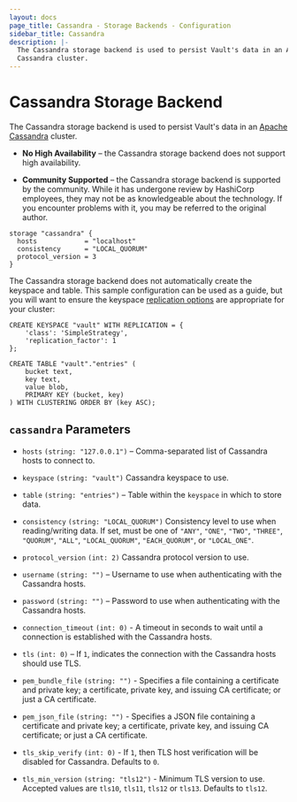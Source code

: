 ```yaml
---
layout: docs
page_title: Cassandra - Storage Backends - Configuration
sidebar_title: Cassandra
description: |-
  The Cassandra storage backend is used to persist Vault's data in an Apache
  Cassandra cluster.
---
```


# Cassandra Storage Backend

The Cassandra storage backend is used to persist Vault's data in an [Apache
Cassandra][cassandra] cluster.

- **No High Availability** – the Cassandra storage backend does not support high
  availability.

- **Community Supported** – the Cassandra storage backend is supported by the
  community. While it has undergone review by HashiCorp employees, they may not
  be as knowledgeable about the technology. If you encounter problems with it,
  you may be referred to the original author.

```hcl
storage "cassandra" {
  hosts            = "localhost"
  consistency      = "LOCAL_QUORUM"
  protocol_version = 3
}
```

The Cassandra storage backend does not automatically create the keyspace and
table. This sample configuration can be used as a guide, but you will want to
ensure the keyspace [replication options][replication-options]
are appropriate for your cluster:

```cql
CREATE KEYSPACE "vault" WITH REPLICATION = {
    'class': 'SimpleStrategy',
    'replication_factor': 1
};

CREATE TABLE "vault"."entries" (
    bucket text,
    key text,
    value blob,
    PRIMARY KEY (bucket, key)
) WITH CLUSTERING ORDER BY (key ASC);
```

## `cassandra` Parameters

- `hosts` `(string: "127.0.0.1")` – Comma-separated list of Cassandra hosts to
  connect to.

- `keyspace` `(string: "vault")` Cassandra keyspace to use.

- `table` `(string: "entries")` – Table within the `keyspace` in which to store
  data.

- `consistency` `(string: "LOCAL_QUORUM")` Consistency level to use when
  reading/writing data. If set, must be one of `"ANY"`, `"ONE"`, `"TWO"`,
  `"THREE"`, `"QUORUM"`, `"ALL"`, `"LOCAL_QUORUM"`, `"EACH_QUORUM"`, or
  `"LOCAL_ONE"`.

- `protocol_version` `(int: 2)` Cassandra protocol version to use.

- `username` `(string: "")` – Username to use when authenticating with the
  Cassandra hosts.

- `password` `(string: "")` – Password to use when authenticating with the
  Cassandra hosts.

- `connection_timeout` `(int: 0)` - A timeout in seconds to wait until a
  connection is established with the Cassandra hosts.

- `tls` `(int: 0)` – If `1`, indicates the connection with the Cassandra hosts
  should use TLS.

- `pem_bundle_file` `(string: "")` - Specifies a file containing a
  certificate and private key; a certificate, private key, and issuing CA
  certificate; or just a CA certificate.

- `pem_json_file` `(string: "")` - Specifies a JSON file containing a certificate
  and private key; a certificate, private key, and issuing CA certificate;
  or just a CA certificate.

- `tls_skip_verify` `(int: 0)` - If `1`, then TLS host verification
  will be disabled for Cassandra. Defaults to `0`.

- `tls_min_version` `(string: "tls12")` - Minimum TLS version to use. Accepted
  values are `tls10`, `tls11`, `tls12` or `tls13`. Defaults to `tls12`.

[cassandra]: http://cassandra.apache.org/
[replication-options]: https://docs.datastax.com/en/cassandra/2.1/cassandra/architecture/architectureDataDistributeReplication_c.html
